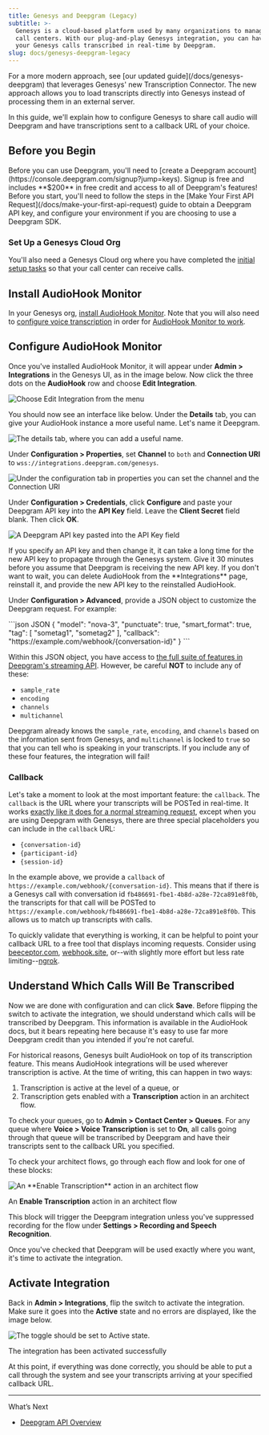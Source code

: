 ```yaml
---
title: Genesys and Deepgram (Legacy)
subtitle: >-
  Genesys is a cloud-based platform used by many organizations to manage their
  call centers. With our plug-and-play Genesys integration, you can have all of
  your Genesys calls transcribed in real-time by Deepgram.
slug: docs/genesys-deepgram-legacy
---
```


<Warning>
For a more modern approach, see [our updated guide](/docs/genesys-deepgram) that leverages Genesys' new Transcription Connector. The new approach allows you to load transcripts directly into Genesys instead of processing them in an external server.
</Warning>

In this guide, we'll explain how to configure Genesys to share call audio will Deepgram and have transcriptions sent to a callback URL of your choice.

## Before you Begin

<Info>
  Before you can use Deepgram, you'll need to [create a Deepgram account](https://console.deepgram.com/signup?jump=keys). Signup is free and includes **$200** in free credit and access to all of Deepgram's features!
</Info>

<Info>
  Before you start, you'll need to follow the steps in the [Make Your First API Request](/docs/make-your-first-api-request) guide to obtain a Deepgram API key, and configure your environment if you are choosing to use a Deepgram SDK.
</Info>

### Set Up a Genesys Cloud Org

You'll also need a Genesys Cloud org where you have completed the [initial setup tasks](https://help.mypurecloud.com/articles/new-users-home/) so that your call center can receive calls.

## Install AudioHook Monitor

In your Genesys org, [install AudioHook Monitor](https://help.mypurecloud.com/articles/about-audiohook-monitor/). Note that you will also need to [configure voice transcription](https://help.mypurecloud.com/articles/configure-voice-transcription/) in order for [AudioHook Monitor to work](https://help.mypurecloud.com/faqs/why-do-i-need-to-configure-voice-transcription-in-order-to-use-audiohook-monitor/).

## Configure AudioHook Monitor

Once you've installed AudioHook Monitor, it will appear under **Admin > Integrations** in the Genesys UI, as in the image below. Now click the three dots on the **AudioHook** row and choose **Edit Integration**.

![Choose Edit Integration from the menu](./48f923a-edit-integration.png)

You should now see an interface like below. Under the **Details** tab, you can give your AudioHook instance a more useful name. Let's name it Deepgram.

![The details tab, where you can add a useful name.](./c28328e-details.png)

Under **Configuration > Properties**, set **Channel** to `both` and **Connection URI** to `wss://integrations.deepgram.com/genesys`.

![Under the configuration tab in properties you can set the channel and the Connection URI](./3365da7-config-properties.png)

Under **Configuration > Credentials**, click **Configure** and paste your Deepgram API key into the **API Key** field. Leave the **Client Secret** field blank. Then click **OK**.

![A Deepgram API key pasted into the API Key field](./b1db6ae-api-key.png)

<Info>
  If you specify an API key and then change it, it can take a long time for the new API key to propagate through the Genesys system. Give it 30 minutes before you assume that Deepgram is receiving the new API key. If you don't want to wait, you can delete AudioHook from the **Integrations** page, reinstall it, and provide the new API key to the reinstalled AudioHook.
</Info>

Under **Configuration > Advanced**, provide a JSON object to customize the Deepgram request. For example:

<CodeGroup>
  ```json JSON
  {
    "model": "nova-3",
    "punctuate": true,
    "smart_format": true,
    "tag": [
      "sometag1",
      "sometag2"
    ],
    "callback": "https://example.com/webhook/{conversation-id}"
  }
  ```
</CodeGroup>

Within this JSON object, you have access to [the full suite of features in Deepgram's streaming API](/reference/streaming). However, be careful **NOT** to include any of these:

* `sample_rate`
* `encoding`
* `channels`
* `multichannel`

Deepgram already knows the `sample_rate`, `encoding`, and `channels` based on the information sent from Genesys, and `multichannel` is locked to `true` so that you can tell who is speaking in your transcripts. If you include any of these four features, the integration will fail!

### Callback

Let's take a moment to look at the most important feature: the `callback`. The `callback` is the URL where your transcripts will be POSTed in real-time. It works [exactly like it does for a normal streaming request](/docs/callback), except when you are using Deepgram with Genesys, there are three special placeholders you can include in the `callback` URL:

* `{conversation-id}`
* `{participant-id}`
* `{session-id}`

In the example above, we provide a `callback` of `https://example.com/webhook/{conversation-id}`. This means that if there is a Genesys call with conversation id `fb486691-fbe1-4b8d-a28e-72ca891e8f0b`, the transcripts for that call will be POSTed to `https://example.com/webhook/fb486691-fbe1-4b8d-a28e-72ca891e8f0b`. This allows us to match up transcripts with calls.

To quickly validate that everything is working, it can be helpful to point your callback URL to a free tool that displays incoming requests. Consider using [beeceptor.com](https://beeceptor.com/), [webhook.site](https://webhook.site/), or--with slightly more effort but less rate limiting--[ngrok](https://ngrok.com/docs/).

## Understand Which Calls Will Be Transcribed

Now we are done with configuration and can click **Save**. Before flipping the switch to activate the integration, we should understand which calls will be transcribed by Deepgram. This information is available in the AudioHook docs, but it bears repeating here because it's easy to use far more Deepgram credit than you intended if you're not careful.

For historical reasons, Genesys built AudioHook on top of its transcription feature. This means AudioHook integrations will be used wherever transcription is active. At the time of writing, this can happen in two ways:

1. Transcription is active at the level of a queue, or
2. Transcription gets enabled with a **Transcription** action in an architect flow.

To check your queues, go to **Admin > Contact Center > Queues**. For any queue where **Voice > Voice Transcription** is set to **On**, all calls going through that queue will be transcribed by Deepgram and have their transcripts sent to the callback URL you specified.

To check your architect flows, go through each flow and look for one of these blocks:

![An \*\*Enable Transcription\*\* action in an architect flow](./910c755-image.png)

An **Enable Transcription** action in an architect flow

This block will trigger the Deepgram integration unless you've suppressed recording for the flow under **Settings > Recording and Speech Recognition**.

Once you've checked that Deepgram will be used exactly where you want, it's time to activate the integration.

## Activate Integration

Back in **Admin > Integrations**, flip the switch to activate the integration. Make sure it goes into the **Active** state and no errors are displayed, like the image below.

![The toggle should be set to Active state.](./ec9a6dd-activated.png)

The integration has been activated successfully

At this point, if everything was done correctly, you should be able to put a call through the system and see your transcripts arriving at your specified callback URL.

***

What’s Next

* [Deepgram API Overview](/reference/deepgram-api-overview)
